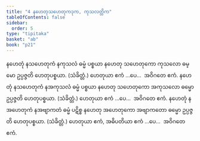 ```yaml
---
title: "4 နဟေတုသဟေတုကဒုက, ကုသလတ္တိက"
tableOfContents: false
sidebar:
  order: 5
type: "tipitaka"
basket: "ab"
book: "p21"
---
```



<DynamicBreadcrumb />

<Division number="9" book="p21" e="ch" v="40" p="351">

<Paragraph number="20" book="p21">
နဟေတုံ နသဟေတုကံ နကုသလံ ဓမ္မံ ပစ္စယာ နဟေတု သဟေတုကော ကုသလော ဓမ္မော ဥပ္ပဇ္ဇတိ ဟေတုပစ္စယာ. (သံခိတ္တံ.) ဟေတုယာ ဧကံ …ပေ…  အဝိဂတေ ဧကံ.
</Paragraph>

<Paragraph number="21" book="p21">
နဟေတုံ နသဟေတုကံ နအကုသလံ ဓမ္မံ ပစ္စယာ နဟေတု သဟေတုကော အကုသလော ဓမ္မော ဥပ္ပဇ္ဇတိ ဟေတုပစ္စယာ. (သံခိတ္တံ.) ဟေတုယာ ဧကံ …ပေ…  အဝိဂတေ ဧကံ.
</Paragraph>

<Paragraph number="22" book="p21">
နဟေတုံ နအဟေတုကံ နအဗျာကတံ ဓမ္မံ ပဋိစ္စ နဟေတု အဟေတုကော အဗျာကတော ဓမ္မော ဥပ္ပဇ္ဇတိ ဟေတုပစ္စယာ. (သံခိတ္တံ.) ဟေတုယာ ဧကံ, အဓိပတိယာ ဧကံ …ပေ…  အဝိဂတေ ဧကံ.
</Paragraph>
</Division>